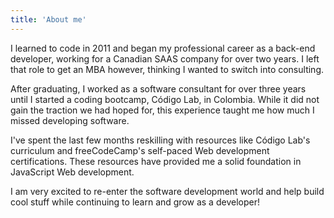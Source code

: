 ```yaml
---
title: 'About me'
---
```


I learned to code in 2011 and began my professional career as a back-end developer, working for a Canadian SAAS company for over two years. I left that role to get an MBA however, thinking I wanted to switch into consulting.

After graduating, I worked as a software consultant for over three years until I started a coding bootcamp, Código Lab, in Colombia. While it did not gain the traction we had hoped for, this experience taught me how much I missed developing software.

I've spent the last few months reskilling with resources like Código Lab's curriculum and freeCodeCamp's self-paced Web development certifications. These resources have provided me a solid foundation in JavaScript Web development.

I am very excited to re-enter the software development world and help build cool stuff while continuing to learn and grow as a developer!
